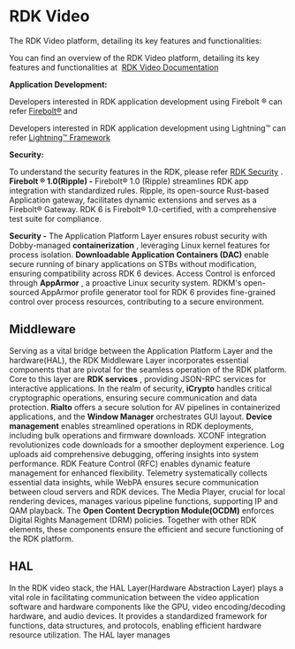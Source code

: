 # RDK Video

The RDK Video platform, detailing its key features and functionalities:

You can find an overview of the RDK Video platform, detailing its key features and functionalities at 
[RDK Video Documentation](https://wiki.rdkcentral.com/display/RDK/RDK+Video+Documentation)

**Application Development:**

Developers interested in RDK application development using Firebolt
®
can refer
[Firebolt®](https://rdkcentral.github.io/firebolt/apis/latest/)
and

Developers interested in RDK application development using Lightning™ can refer
[Lightning™ Framework](https://lightningjs.io/docs/#/what-is-lightning/index)

**Security:**

To understand the
security features in the RDK, please refer
[RDK Security](https://wiki.rdkcentral.com/display/RDK/RDK-Security)
.
**Firebolt
®
1.0(Ripple) -**
Firebolt® 1.0 (Ripple) streamlines RDK app integration with standardized rules. Ripple, its open-source Rust-based Application gateway, facilitates dynamic extensions and serves as a Firebolt® Gateway. RDK 6 is Firebolt® 1.0-certified, with a comprehensive test suite for compliance.

**Security -**
The Application Platform Layer ensures robust security with Dobby-managed
**containerization**
, leveraging Linux kernel features for process isolation.
**Downloadable Application Containers (DAC)**
enable secure running of binary applications on STBs without modification, ensuring compatibility across RDK 6 devices. Access Control is enforced through
**AppArmor**
, a proactive Linux security system. RDKM's open-sourced AppArmor profile generator tool for RDK 6 provides fine-grained control over process resources, contributing to a secure environment.

## Middleware

Serving as a vital bridge between the Application Platform Layer and the hardware(HAL), the RDK Middleware Layer incorporates essential components that are pivotal for the seamless operation of the RDK platform.
Core to this layer are
**RDK services**
, providing JSON-RPC services for interactive applications.
In the realm of security,
**iCrypto**
handles critical cryptographic operations, ensuring secure communication and data protection.
**Rialto**
offers a secure solution for AV pipelines in containerized applications, and the
**Window Manager**
orchestrates GUI layout.
**Device management**
enables streamlined operations in RDK deployments, including bulk operations and firmware downloads. XCONF integration revolutionizes code downloads for a smoother deployment experience. Log uploads aid comprehensive debugging, offering insights into system performance. RDK Feature Control (RFC) enables dynamic feature management for enhanced flexibility. Telemetry systematically collects essential data insights, while WebPA ensures secure communication between cloud servers and RDK devices. The Media Player, crucial for local rendering devices, manages various pipeline functions, supporting IP and QAM playback. The
**Open Content Decryption Module(OCDM)**
enforces Digital Rights Management (DRM) policies. Together with other RDK elements, these components ensure the efficient and secure functioning of the RDK platform.

## HAL

In the RDK video stack, the HAL Layer(Hardware Abstraction Layer) plays a vital role in facilitating communication between the video application software and hardware components like the GPU, video encoding/decoding hardware, and audio devices. It provides a standardized framework for functions, data structures, and protocols, enabling efficient hardware resource utilization. The HAL layer manages